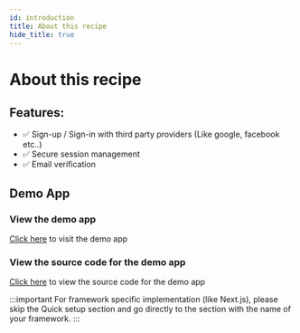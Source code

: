 ```yaml
---
id: introduction
title: About this recipe
hide_title: true
---
```


# About this recipe

## Features:
- ✅ Sign-up / Sign-in with third party providers (Like google, facebook etc..)
- ✅ Secure session management
- ✅ Email verification

## Demo App
### View the demo app
[Click here](https://thirdparty.demo.supertokens.io/) to visit the demo app
### View the source code for the demo app
[Click here](https://github.com/supertokens/supertokens-demo-react/tree/thirdparty) to view the source code for the demo app

:::important
For framework specific implementation (like Next.js), please skip the Quick setup section and go directly to the section with the name of your framework.
:::